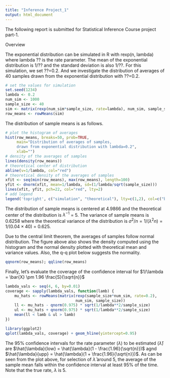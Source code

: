 ```yaml
---
title: "Inference Project_1"
output: html_document
---
```



The following report is submitted for Statistical Inference Course project part-1.

Overview

The exponential distribution can be simulated in R with rexp(n, lambda) where lambda ?? is the rate parameter. The mean of the exponential distribution is 1/?? and the standard deviation is also 1/??. For this simulation, we set ??=0.2. And we investigate the distribution of averages of 40 samples drawn from the exponential distribution with ??=0.2.
```r
# set the values for simulation
set.seed(1234)
lambda <- 0.2
num_sim <- 1000
sample_size <- 40
sim <- matrix(rexp(num_sim*sample_size, rate=lambda), num_sim, sample_size)
row_means <- rowMeans(sim)
```

The distribution of sample means is as follows.
```r
# plot the histogram of averages
hist(row_means, breaks=50, prob=TRUE,
     main="Distribution of averages of samples,
     drawn from exponential distribution with lambda=0.2",
     xlab="")
# density of the averages of samples
lines(density(row_means))
# theoretical center of distribution
abline(v=1/lambda, col="red")
# theoretical density of the averages of samples
xfit <- seq(min(row_means), max(row_means), length=100)
yfit <- dnorm(xfit, mean=1/lambda, sd=(1/lambda/sqrt(sample_size)))
lines(xfit, yfit, pch=22, col="red", lty=2)
# add legend
legend('topright', c("simulation", "theoretical"), lty=c(1,2), col=c("black", "red"))
```
The distribution of sample means is centered at 4.9866 and the theoretical center of the distribution is $\lambda^{-1}$ = 5. The variance of sample means is 0.6258 where the theoretical variance of the distribution is $\sigma^2 / n = 1/(\lambda^2 n) = 1/(0.04 \times 40)$ = 0.625.

Due to the central limit theorem, the averages of samples follow normal distribution. The figure above also shows the density computed using the histogram and the normal density plotted with theoretical mean and variance values. Also, the q-q plot below suggests the normality.
```r
qqnorm(row_means); qqline(row_means)
```


Finally, let's evaluate the coverage of the confidence interval for $1/\lambda = \bar{X} \pm 1.96 \frac{S}{\sqrt{n}}$
```r
lambda_vals <- seq(4, 6, by=0.01)
coverage <- sapply(lambda_vals, function(lamb) {
    mu_hats <- rowMeans(matrix(rexp(sample_size*num_sim, rate=0.2),
                               num_sim, sample_size))
    ll <- mu_hats - qnorm(0.975) * sqrt(1/lambda**2/sample_size)
    ul <- mu_hats + qnorm(0.975) * sqrt(1/lambda**2/sample_size)
    mean(ll < lamb & ul > lamb)
})

library(ggplot2)
qplot(lambda_vals, coverage) + geom_hline(yintercept=0.95)
```

The 95% confidence intervals for the rate parameter ($\lambda$) to be estimated ($\hat{\lambda}$) are $\hat{\lambda}{low} = \hat{\lambda}(1 - \frac{1.96}{\sqrt{n}})$ agnd $\hat{\lambda}{upp} = \hat{\lambda}(1 + \frac{1.96}{\sqrt{n}})$. As can be seen from the plot above, for selection of $\hat{\lambda}$ around 5, the average of the sample mean falls within the confidence interval at least 95% of the time. Note that the true rate, $\lambda$ is 5.
